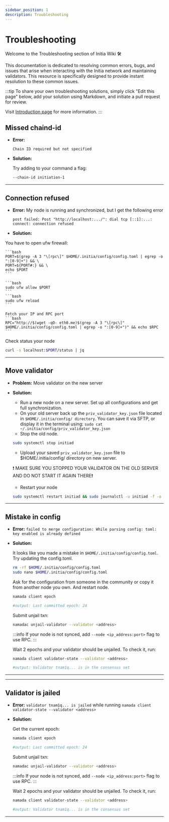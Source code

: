 ```yaml
---
sidebar_position: 1
description: Troubleshooting
---
```



# Troubleshooting

Welcome to the Troubleshooting section of Initia Wiki 🛠

This documentation is dedicated to resolving common errors, bugs, and issues that arise when interacting with the Initia network and maintaining validators. This resource is specifically designed to provide instant resolution to these common issues.

:::tip
To share your own troubleshooting solutions, simply click "Edit this page" below, add your solution using Markdown, and initiate a pull request for review. 

Visit [Introduction page](/intro) for more information. 
:::

## Missed chaind-id

- **Error:** 

    ```
    Chain ID required but not specified 
    ```

- **Solution:**

    Try adding to your command a flag:

    ```bash
    --chain-id initiation-1
    ```

---

## Connection refused

- **Error:** 
   My node is running and synchronized, but I get the following error

    ```
    post failed: Post "http://localhost:.../": dial tcp [::1]:...: connect: connection refused
    ```

- **Solution:**

You have to open ufw firewall:

    ```bash
    PORT=$(grep -A 3 "\[rpc\]" $HOME/.initia/config/config.toml | egrep -o ":[0-9]+") && \
    PORT=${PORT#:} && \
    echo $PORT
    ```

    ```bash
    sudo ufw allow $PORT
    ```
    ```bash
    sudo ufw reload
    ```

    Fetch your IP and RPC port
    ```bash
    RPC="http://$(wget -qO- eth0.me)$(grep -A 3 "\[rpc\]" $HOME/.initia/config/config.toml | egrep -o ":[0-9]+")" && echo $RPC
    ```

Check status your node 
```bash
curl -s localhost:$PORT/status | jq
```

---

## Move validator

- **Problem:** Move validator on the new server

- **Solution:**

    - Run a new node on a new server. Set up all configurations and get full synchronization.
    - On your old server back up the `priv_validator_key.json` file located in `$HOME/.initia/config/ directory`.
    You can save it via SFTP, or display it in the terminal using: `sudo cat ~/.initia/config/priv_validator_key.json`
    - Stop the old node.
    ```bash
    sudo systemctl stop initiad
    ```
    - Upload your saved `priv_validator_key.json` file to $HOME/.initia/config/ directory on new server.
    
    ❗ MAKE SURE YOU STOPPED YOUR VALIDATOR ON THE OLD SERVER AND DO NOT START IT AGAIN THERE❗ 
    - Restart your node
    ```bash
    sudo systemctl restart initiad && sudo journalctl -u initiad -f -o cat
    ```



---

## Mistake in config

- **Error:** `failed to merge configuration: While parsing config: toml: key enabled is already defined` 

- **Solution:**

    It looks like you made a mistake in `$HOME/.initia/config/config.toml`. Try updating the config.toml. 
    ```bash
    rm -rf $HOME/.initia/config/config.toml
    sudo nano $HOME/.initia/config/config.toml
    ```
    Ask for the configuration from someone in the community or copy it from another node you own.
    And restart node.

    ```bash 
    namada client epoch 

    #output: Last committed epoch: 24
    ```

    Submit unjail txn:

    ```bash 
    namadac unjail-validator --validator <address>
    ```

    :::info
    If your node is not synced, add `--node <ip_address:port>` flag to use RPC.
    :::

    Wait 2 epochs and your validator should be unjailed. To check it, run: 

    ```bash 
    namada client validator-state --validator <address>

    #output: Validator tnam1q... is in the consensus set
    ```

---
---

## Validator is jailed 

- **Error:** `validator tnam1q... is jailed` while running `namada client validator-state --validator <address>` 

- **Solution:**

    Get the current epoch:

    ```bash 
    namada client epoch 

    #output: Last committed epoch: 24
    ```

    Submit unjail txn:

    ```bash 
    namadac unjail-validator --validator <address>
    ```

    :::info
    If your node is not synced, add `--node <ip_address:port>` flag to use RPC.
    :::

    Wait 2 epochs and your validator should be unjailed. To check it, run: 

    ```bash 
    namada client validator-state --validator <address>

    #output: Validator tnam1q... is in the consensus set
    ```

---